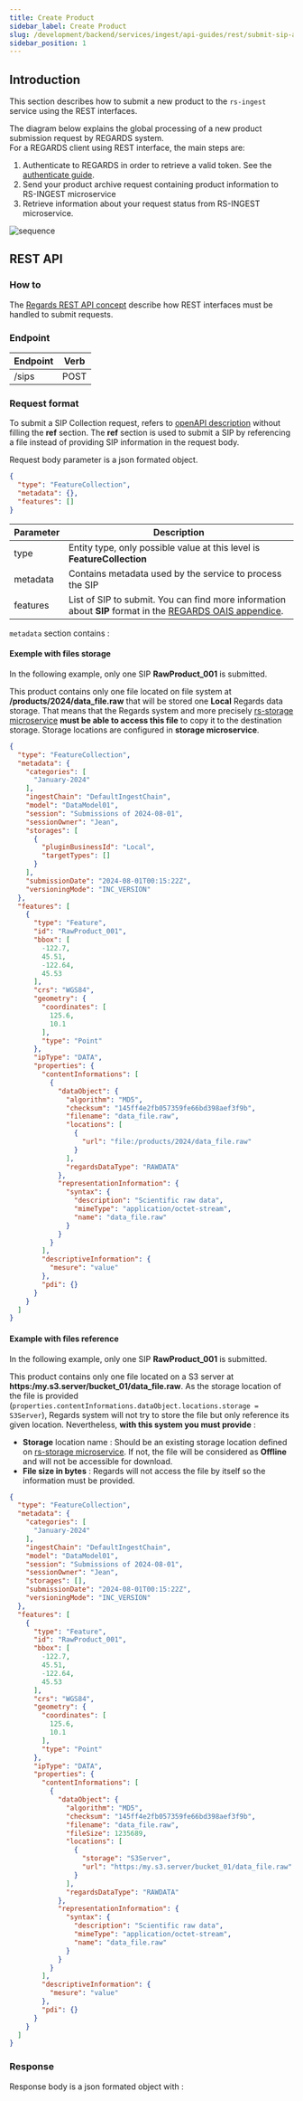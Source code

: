 ```yaml
---
title: Create Product
sidebar_label: Create Product
slug: /development/backend/services/ingest/api-guides/rest/submit-sip-api
sidebar_position: 1
---
```


## Introduction

This section describes how to submit a new product to the `rs-ingest` service using the REST interfaces.

The diagram below explains the global processing of a new product submission request by REGARDS system.  
For a REGARDS client using REST interface, the main steps are:

1. Authenticate to REGARDS in order to retrieve a valid token. See
   the [authenticate guide](/docs/development/backend/services/authentication/api-guides/retrieve-token-rest/).
2. Send your product archive request containing product information to RS-INGEST microservice
3. Retrieve information about your request status from RS-INGEST microservice.

![sequence](img/sip-request-rest-nominal.png)

## REST API

### How to

The [Regards REST API concept](../../../../concepts/05-rest-api.md) describe how REST interfaces must be handled to
submit requests.

### Endpoint

| Endpoint | Verb |
|----------|------|
| /sips    | POST |

### Request format

To submit a SIP Collection request, refers to [openAPI description](./api-swagger#tag/sip-controller/operation/ingest)
without filling the **ref** section.
The **ref** section is used to submit a SIP by referencing a file instead of providing SIP information in the request
body.

Request body parameter is a json formated object.

```json
{
  "type": "FeatureCollection",
  "metadata": {},
  "features": []
}
```

| Parameter | Description                                                                                                                                   |
|-----------|-----------------------------------------------------------------------------------------------------------------------------------------------|
| type      | Entity type, only possible value at this level is **FeatureCollection**                                                                       |
| metadata  | Contains metadata used by the service to process the SIP                                                                                      |
| features  | List of SIP to submit. You can find more information about **SIP** format in the [REGARDS OAIS appendice](../../../../appendices/01-oais.md). |

`metadata` section contains :

<RegardsApiSchema spec={Spec} pointer="#/components/schemas/IngestMetadataDto" />

#### Exemple with files storage

In the following example, only one SIP **RawProduct_001** is submitted.

This product contains only one file located on file system at **/products/2024/data_file.raw** that will be stored one
**Local** Regards data storage. That means that the Regards system and more
precisely [rs-storage microservice](../../../../backend/regards/storage/storage.md) **must be able to access this file**
to copy it to the
destination storage. Storage locations are configured in **storage microservice**.

```json
{
  "type": "FeatureCollection",
  "metadata": {
    "categories": [
      "January-2024"
    ],
    "ingestChain": "DefaultIngestChain",
    "model": "DataModel01",
    "session": "Submissions of 2024-08-01",
    "sessionOwner": "Jean",
    "storages": [
      {
        "pluginBusinessId": "Local",
        "targetTypes": []
      }
    ],
    "submissionDate": "2024-08-01T00:15:22Z",
    "versioningMode": "INC_VERSION"
  },
  "features": [
    {
      "type": "Feature",
      "id": "RawProduct_001",
      "bbox": [
        -122.7,
        45.51,
        -122.64,
        45.53
      ],
      "crs": "WGS84",
      "geometry": {
        "coordinates": [
          125.6,
          10.1
        ],
        "type": "Point"
      },
      "ipType": "DATA",
      "properties": {
        "contentInformations": [
          {
            "dataObject": {
              "algorithm": "MD5",
              "checksum": "145ff4e2fb057359fe66bd398aef3f9b",
              "filename": "data_file.raw",
              "locations": [
                {
                  "url": "file:/products/2024/data_file.raw"
                }
              ],
              "regardsDataType": "RAWDATA"
            },
            "representationInformation": {
              "syntax": {
                "description": "Scientific raw data",
                "mimeType": "application/octet-stream",
                "name": "data_file.raw"
              }
            }
          }
        ],
        "descriptiveInformation": {
          "mesure": "value"
        },
        "pdi": {}
      }
    }
  ]
}
```

#### Example with files reference

In the following example, only one SIP **RawProduct_001** is submitted.

This product contains only one file located on a S3 server at **https:/my.s3.server/bucket_01/data_file.raw**.
As the storage location of the file is provided (`properties.contentInformations.dataObject.locations.storage =
S3Server`), Regards system will not try to store the file but only
reference its given location. Nevertheless, **with this system you must provide** :

- **Storage** location name : Should be an existing storage location defined
  on [rs-storage microservice](../../../../backend/regards/storage/storage.md). If not, the file will be considered as
  **Offline** and will not be accessible for download.
- **File size in bytes** : Regards will not access the file by itself so the information must be provided.

```json
{
  "type": "FeatureCollection",
  "metadata": {
    "categories": [
      "January-2024"
    ],
    "ingestChain": "DefaultIngestChain",
    "model": "DataModel01",
    "session": "Submissions of 2024-08-01",
    "sessionOwner": "Jean",
    "storages": [],
    "submissionDate": "2024-08-01T00:15:22Z",
    "versioningMode": "INC_VERSION"
  },
  "features": [
    {
      "type": "Feature",
      "id": "RawProduct_001",
      "bbox": [
        -122.7,
        45.51,
        -122.64,
        45.53
      ],
      "crs": "WGS84",
      "geometry": {
        "coordinates": [
          125.6,
          10.1
        ],
        "type": "Point"
      },
      "ipType": "DATA",
      "properties": {
        "contentInformations": [
          {
            "dataObject": {
              "algorithm": "MD5",
              "checksum": "145ff4e2fb057359fe66bd398aef3f9b",
              "filename": "data_file.raw",
              "fileSize": 1235689,
              "locations": [
                {
                  "storage": "S3Server",
                  "url": "https:/my.s3.server/bucket_01/data_file.raw"
                }
              ],
              "regardsDataType": "RAWDATA"
            },
            "representationInformation": {
              "syntax": {
                "description": "Scientific raw data",
                "mimeType": "application/octet-stream",
                "name": "data_file.raw"
              }
            }
          }
        ],
        "descriptiveInformation": {
          "mesure": "value"
        },
        "pdi": {}
      }
    }
  ]
}
```

### Response

Response body is a json formated object with :

<RegardsApiSchema spec={Spec} pointer="#/components/schemas/RequestInfoDto" />